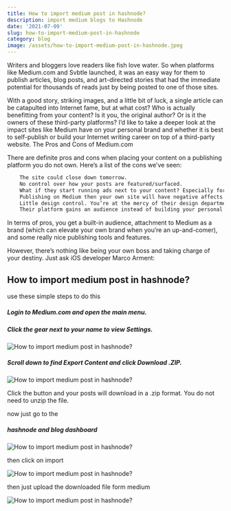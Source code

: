 ```yaml
---
title: How to import medium post in hashnode?
description: import medium blogs to Hashnode
date: '2021-07-09'
slug: how-to-import-medium-post-in-hashnode
category: blog
image: /assets/how-to-import-medium-post-in-hashnode.jpeg
---
```


Writers and bloggers love readers like fish love water. So when platforms like Medium.com and Svbtle launched, it was an easy way for them to publish articles, blog posts, and art-directed stories that had the immediate potential for thousands of reads just by being posted to one of those sites.

With a good story, striking images, and a little bit of luck, a single article can be catapulted into Internet fame, but at what cost? Who is actually benefitting from your content? Is it you, the original author? Or is it the owners of these third-party platforms? I’d like to take a deeper look at the impact sites like Medium have on your personal brand and whether it is best to self-publish or build your Internet writing career on top of a third-party website.
The Pros and Cons of Medium.com

There are definite pros and cons when placing your content on a publishing platform you do not own. Here’s a list of the cons we’ve seen:

```html
    The site could close down tomorrow.
    No control over how your posts are featured/surfaced.
    What if they start running ads next to your content? Especially for products you don’t want to endorse.
    Publishing on Medium then your own site will have negative affects on SEO for BOTH URLs.
    Little design control. You’re at the mercy of their design department to decide how your content is displayed.
    Their platform gains an audience instead of building your personal brand. Your content may gain more exposure but are people remembering you or “that one post on Medium about soldiers and PTSD?”
```

In terms of pros, you get a built-in audience, attachment to Medium as a brand (which can elevate your own brand when you’re an up-and-comer), and some really nice publishing tools and features.

However, there’s nothing like being your own boss and taking charge of your destiny. Just ask iOS developer Marco Arment:

## How to import medium post in hashnode?

use these simple steps to do this

##### Login to Medium.com and open the main menu.

##### Click the gear next to your name to view Settings.

![How to import medium post in hashnode?](https://cdn.hashnode.com/res/hashnode/image/upload/v1616749378527/BBpHibKDM.jpeg)

##### Scroll down to find Export Content and click Download .ZIP.

![How to import medium post in hashnode?](https://cdn.hashnode.com/res/hashnode/image/upload/v1616749413859/iv7qXiCmk.jpeg)

Click the button and your posts will download in a .zip format. You do not need to unzip the file.

now just go to the

##### hashnode and blog dashboard

![How to import medium post in hashnode?](https://cdn.hashnode.com/res/hashnode/image/upload/v1616749539937/9gjQmIMFC.png)

then click on import

![How to import medium post in hashnode?](https://cdn.hashnode.com/res/hashnode/image/upload/v1616749580763/prtu5mD9a.png)

then just upload the downloaded file form medium

![How to import medium post in hashnode?](https://cdn.hashnode.com/res/hashnode/image/upload/v1616749648671/wcqXgZq-j.png)
